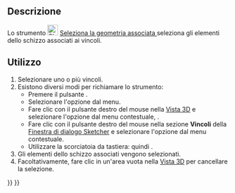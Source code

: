 <languages/>

{{Docnav/it
|[[Sketcher_SelectConstraints/it|Seleziona i vincoli associati]]
|[[Sketcher_SelectRedundantConstraints/it|Seleziona i vincoli sovrabbondanti]]
|[[Sketcher_Workbench/it|Sketcher]]
|IconL=Sketcher_SelectConstraints.svg‎
|IconR=Sketcher_SelectRedundantConstraints.svg‎
|IconC=Workbench_Sketcher.svg
}}

{{GuiCommand/it
|Name=Sketcher SelectElementsAssociatedWithConstraints
|Name/it=Seleziona la geometria associata
|MenuLocation=Schizzo → Visualizzazione dello schizzo → Seleziona la geometria associata
|Workbenches=[[Sketcher_Workbench/it|Sketcher]]
|Shortcut={{KEY|Z}} {{KEY|E}}
|Version=0.15
}}

<span id="Description"></span>
==Descrizione==

Lo strumento [[Image:Sketcher_SelectElementsAssociatedWithConstraints.svg|24px]] [[Sketcher_SelectElementsAssociatedWithConstraints/it|Seleziona la geometria associata ]] seleziona gli elementi dello schizzo associati ai vincoli.

<span id="Usage"></span>
==Utilizzo==

# Selezionare uno o più vincoli.
# Esistono diversi modi per richiamare lo strumento:
#* Premere il pulsante {{Button|[[Image:Sketcher_SelectElementsAssociatedWithConstraints.svg|16px]] [[Sketcher_SelectElementsAssociatedWithConstraints/it|Seleziona la geometria associata]]}}.
#* Selezionare l'opzione {{MenuCommand|Schizzo → Visualizzazione dello Schizzo → [[Image:Sketcher_SelectElementsAssociatedWithConstraints.svg|16px]] Seleziona la geometria associata}} dal menu.
#* Fare clic con il pulsante destro del mouse nella [[3D_view/it|Vista 3D]] e selezionare l'opzione {{MenuCommand|[[Image:Sketcher_SelectElementsAssociatedWithConstraints.svg|16px]] Seleziona la geometria associata}} dal menu contestuale, {{Version/it|1.0}}.
#* Fare clic con il pulsante destro del mouse nella sezione '''Vincoli''' della [[Sketcher_Dialog/it|Finestra di dialogo Sketcher]] e selezionare l'opzione {{MenuCommand|[[Image:Sketcher_SelectElementsAssociatedWithConstraints.svg|16px]] Seleziona elementi}} dal menu contestuale.
#* Utilizzare la scorciatoia da tastiera: {{KEY|Z}} quindi {{KEY|E}}.
# Gli elementi dello schizzo associati vengono selezionati.
# Facoltativamente, fare clic in un'area vuota nella [[3D_view/it|Vista 3D]] per cancellare la selezione.


{{Docnav/it
|[[Sketcher_SelectConstraints/it|Seleziona i vincoli associati]]
|[[Sketcher_SelectRedundantConstraints/it|Seleziona i vincoli sovrabbondanti]]
|[[Sketcher_Workbench/it|Sketcher]]
|IconL=Sketcher_SelectConstraints.svg‎
|IconR=Sketcher_SelectRedundantConstraints.svg‎
|IconC=Workbench_Sketcher.svg
}}

{{Sketcher_Tools_navi{{#translation:}}}}
{{Userdocnavi{{#translation:}}}}